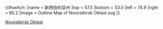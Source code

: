 {{#switch:{{{1}}}
|name   = 新西伯利亞州
|top    = 57.5
|bottom = 53.0
|left   = 74.9
|right  = 85.2
|image  = Outline Map of Novosibirsk Oblast.svg
}}<noinclude>{{Location map/Info}}

[[Category:俄羅斯聯邦主體地理位置圖模板|Novosibirsk Oblast]]
</noinclude>